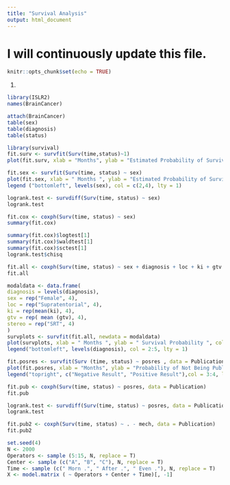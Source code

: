 ```yaml
---
title: "Survival Analysis"
output: html_document
---
```


# I will continuously update this file.

```r
knitr::opts_chunk$set(echo = TRUE)
```

1)
```r
library(ISLR2)
names(BrainCancer)
```

```r
attach(BrainCancer)
table(sex)
table(diagnosis)
table(status)
```

```r
library(survival)
fit.surv <- survfit(Surv(time,status)~1)
plot(fit.surv, xlab = "Months", ylab = "Estimated Probability of Survival")
```

```r
fit.sex <- survfit(Surv(time, status) ~ sex)
plot(fit.sex, xlab = " Months ", ylab = "Estimated Probability of Survival", col = c(2,4))
legend ("bottomleft", levels(sex), col = c(2,4), lty = 1)
```

```r
logrank.test <- survdiff(Surv(time, status) ~ sex)
logrank.test
```

```r
fit.cox <- coxph(Surv(time, status) ~ sex)
summary(fit.cox)
```

```r
summary(fit.cox)$logtest[1]
summary(fit.cox)$waldtest[1]
summary(fit.cox)$sctest[1]
logrank.test$chisq
```

```r
fit.all <- coxph(Surv(time, status) ~ sex + diagnosis + loc + ki + gtv + stereo)
fit.all
```

```r
modaldata <- data.frame(
diagnosis = levels(diagnosis),
sex = rep("Female", 4),
loc = rep("Supratentorial", 4),
ki = rep(mean(ki), 4),
gtv = rep( mean (gtv), 4),
stereo = rep("SRT", 4)
)
survplots <- survfit(fit.all, newdata = modaldata)
plot(survplots, xlab = " Months ", ylab = " Survival Probability ", col = 2:5)
legend("bottomleft", levels(diagnosis), col = 2:5, lty = 1)
```

```r
fit.posres <- survfit(Surv (time, status) ~ posres , data = Publication)
plot(fit.posres, xlab = "Months", ylab = "Probability of Not Being Published", col = 3:4)
legend("topright", c("Negative Result", "Positive Result"),col = 3:4, lty = 1)
```

```r
fit.pub <- coxph(Surv(time, status) ~ posres, data = Publication)
fit.pub
```

```r
logrank.test <- survdiff(Surv(time, status) ~ posres, data = Publication)
logrank.test
```

```r
fit.pub2 <- coxph(Surv(time, status) ~ . - mech, data = Publication)
fit.pub2
```

```r
set.seed(4)
N <- 2000
Operators <- sample (5:15, N, replace = T)
Center <- sample (c("A", "B", "C"), N, replace = T)
Time <- sample (c(" Morn .", " After .", " Even ."), N, replace = T)
X <- model.matrix ( ~ Operators + Center + Time)[, -1]
```

